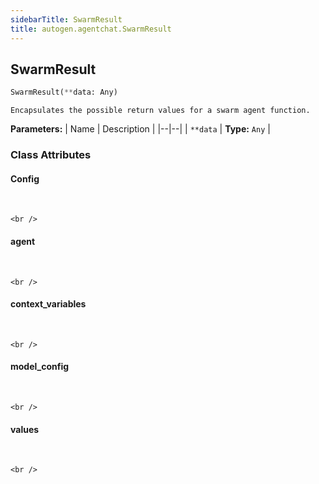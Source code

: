 ```yaml
---
sidebarTitle: SwarmResult
title: autogen.agentchat.SwarmResult
---
```

<h2 id="autogen.agentchat.SwarmResult" class="doc doc-heading">
    <code class="doc-symbol doc-symbol-heading doc-symbol-class"></code>
    <span class="doc doc-object-name doc-class-name">SwarmResult</span>
</h2>

```python
SwarmResult(**data: Any)
```

    Encapsulates the possible return values for a swarm agent function.

<b>Parameters:</b>
| Name | Description |
|--|--|
| `**data` | **Type:** `Any` |

### Class Attributes

<code class="doc-symbol doc-symbol-heading doc-symbol-attribute"></code>
#### Config
<br />

    <br />

<code class="doc-symbol doc-symbol-heading doc-symbol-attribute"></code>
#### agent
<br />

    <br />

<code class="doc-symbol doc-symbol-heading doc-symbol-attribute"></code>
#### context_variables
<br />

    <br />

<code class="doc-symbol doc-symbol-heading doc-symbol-attribute"></code>
#### model_config
<br />

    <br />

<code class="doc-symbol doc-symbol-heading doc-symbol-attribute"></code>
#### values
<br />

    <br />